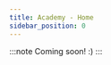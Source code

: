 ```yaml
---
title: Academy - Home
sidebar_position: 0
---
```


:::note Coming soon! :)
:::

<!-- import Courses from '/src/components/Academy/courses.jsx';

## Level up your career with Weaviate

Free courses to help you learn in-demand skills that can help you and your organization get more value out of data and AI models with Weaviate.

-----
## Courses
-----

:::info
A **course** is designed to guide you towards an overarching learning goal, such as:

- Provide an overview of Weaviate and its capabilities
- Give you tools and skills to help build an MVP-level product with Weaviate
- Use a custom deep-learning model with Weaviate
- Help you get your Weaviate app to production faster
:::

-----

<Courses courseData={courseData}/>

-----
## Units
-----

:::info
A **unit** covers a single topic, for example to teach a particular concept, skill, or a mix of both. A unit might:

- Explain a concept, such as what vector search is, how to select a vectorizer, or what to consider when scaling Weaviate to production
- Teach a skill such as how to use queries, import data or add authentication in Weaviate
- Use a combination of both, such as by explaining the role of a schema and how to build one

Units are often used within the context of a course, however there may also be 'standalone' units that are not found in any courses.
:::

-----

<Units courseData={courseData}/> -->

